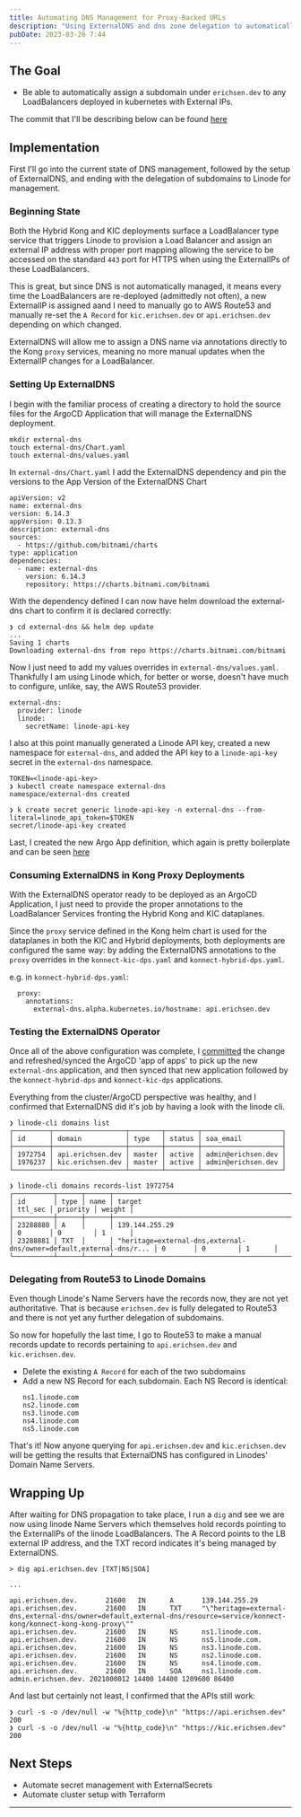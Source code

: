```yaml
---
title: Automating DNS Management for Proxy-Backed URLs
description: "Using ExternalDNS and dns zone delegation to automatically maintain DNS records"
pubDate: 2023-03-26 7:44
---
```


## The Goal

- Be able to automatically assign a subdomain under `erichsen.dev` to any LoadBalancers deployed in kubernetes with External IPs.

The commit that I'll be describing below can be found [here](https://github.com/erichsend/api.erichsen.dev/commit/7b2ab727c30b48c83c36045829dd94829cdeba5e)

## Implementation

First I'll go into the current state of DNS management, followed by the setup of ExternalDNS, and ending with the delegation of subdomains to Linode for management.

### Beginning State

Both the Hybrid Kong and KIC deployments surface a LoadBalancer type service that triggers Linode to provision a Load Balancer and assign an external IP address with proper port mapping allowing the service to be accessed on the standard `443` port for HTTPS when using the ExternalIPs of these LoadBalancers.

This is great, but since DNS is not automatically managed, it means every time the LoadBalancers are re-deployed (admittedly not often), a new ExternalIP is assigned aand I need to manually go to AWS Route53 and manually re-set the `A Record` for `kic.erichsen.dev` or `api.erichsen.dev` depending on which changed.

ExternalDNS will allow me to assign a DNS name via annotations directly to the Kong `proxy` services, meaning no more manual updates when the ExternalIP changes for a LoadBalancer.

### Setting Up ExternalDNS

I begin with the familiar process of creating a directory to hold the source files for the ArgoCD Application that will manage the ExternalDNS deployment.

```
mkdir external-dns
touch external-dns/Chart.yaml
touch external-dns/values.yaml
```

In `external-dns/Chart.yaml` I add the ExternalDNS dependency and pin the versions to the App Version of the ExternalDNS Chart
```
apiVersion: v2
name: external-dns
version: 6.14.3
appVersion: 0.13.3
description: external-dns
sources:
  - https://github.com/bitnami/charts
type: application
dependencies:
  - name: external-dns
    version: 6.14.3
    repository: https://charts.bitnami.com/bitnami
```

With the dependency defined I can now have helm download the external-dns chart to confirm it is declared correctly:
```
❯ cd external-dns && helm dep update
...
Saving 1 charts
Downloading external-dns from repo https://charts.bitnami.com/bitnami
```

Now I just need to add my values overrides in `external-dns/values.yaml`. Thankfully I am using Linode which, for better or worse, doesn't have much to configure, unlike, say, the AWS Route53 provider.
```
external-dns:
  provider: linode
  linode:
    secretName: linode-api-key
```

I also at this point manually generated a Linode API key, created a new namespace for `external-dns`, and added the API key to a `linode-api-key` secret in the `external-dns` namespace.

```
TOKEN=<linode-api-key>
❯ kubectl create namespace external-dns
namespace/external-dns created

❯ k create secret generic linode-api-key -n external-dns --from-literal=linode_api_token=$TOKEN
secret/linode-api-key created
```

Last, I created the new Argo App definition, which again is pretty boilerplate and can be seen [here](https://github.com/erichsend/api.erichsen.dev/commit/7b2ab727c30b48c83c36045829dd94829cdeba5e#diff-9d0ac0a2b3101e9bae02dc498c42cf4a484db4562dc937243cb150044b490b3eR1-R19)

### Consuming ExternalDNS in Kong Proxy Deployments

With the ExternalDNS operator ready to be deployed as an ArgoCD Application, I just need to provide the proper annotations to the LoadBalancer Services fronting the Hybrid Kong and KIC dataplanes.

Since the `proxy` service defined in the Kong helm chart is used for the dataplanes in both the KIC and Hybrid deployments, both deployments are configured the same way: by adding the ExternalDNS annotations to the `proxy` overrides in the `konnect-kic-dps.yaml` and `konnect-hybrid-dps.yaml`.

e.g. in `konnect-hybrid-dps.yaml`:
```
  proxy:
    annotations:
      external-dns.alpha.kubernetes.io/hostname: api.erichsen.dev
```

### Testing the ExternalDNS Operator

Once all of the above configuration was complete, I [committed](https://github.com/erichsend/api.erichsen.dev/commit/7b2ab727c30b48c83c36045829dd94829cdeba5e) the change and refreshed/synced the ArgoCD 'app of apps' to pick up the new `external-dns` application, and then synced that new application followed by the `konnect-hybrid-dps` and `konnect-kic-dps` applications.

Everything from the cluster/ArgoCD perspective was healthy, and I confirmed that ExternalDNS did it's job by having a look with the linode cli.

```
❯ linode-cli domains list
┌─────────┬──────────────────┬────────┬────────┬────────────────────┐
│ id      │ domain           │ type   │ status │ soa_email          │
├─────────┼──────────────────┼────────┼────────┼────────────────────┤
│ 1972754 │ api.erichsen.dev │ master │ active │ admin@erichsen.dev │
│ 1976237 │ kic.erichsen.dev │ master │ active │ admin@erichsen.dev │
└─────────┴──────────────────┴────────┴────────┴────────────────────┘

❯ linode-cli domains records-list 1972754
┌──────────┬──────┬──────┬─────────────────────────────────────────────────────────────────────┬─────────┬──────────┬────────┐
│ id       │ type │ name │ target                                                              │ ttl_sec │ priority │ weight │
├──────────┼──────┼──────┼─────────────────────────────────────────────────────────────────────┼─────────┼──────────┼────────┤
│ 23288880 │ A    │      │ 139.144.255.29                                                      │ 0       │ 0        │ 1      │
│ 23288881 │ TXT  │      │ "heritage=external-dns,external-dns/owner=default,external-dns/r... │ 0       │ 0        │ 1      │
└──────────┴──────┴──────┴─────────────────────────────────────────────────────────────────────┴─────────┴──────────┴────────┘
```

### Delegating from Route53 to Linode Domains

Even though Linode's Name Servers have the records now, they are not yet authoritative. That is because `erichsen.dev` is fully delegated to Route53 and there is not yet any further delegation of subdomains.

So now for hopefully the last time, I go to Route53 to make a manual records update to records pertaining to `api.erichsen.dev` and `kic.erichsen.dev`.

- Delete the existing `A Record` for each of the two subdomains
- Add a new NS Record for each subdomain. Each NS Record is identical:
  ```
  ns1.linode.com
  ns2.linode.com
  ns3.linode.com
  ns4.linode.com
  ns5.linode.com
  ```

That's it! Now anyone querying for `api.erichsen.dev` and `kic.erichsen.dev` will be getting the results that ExternalDNS has configured in Linodes' Domain Name Servers.

## Wrapping Up

After waiting for DNS propagation to take place, I run a `dig` and see we are now using linode Name Servers which themselves hold records pointing to the ExternalIPs of the linode LoadBalancers. The A Record points to the LB external IP address, and the TXT record indicates it's being managed by ExternalDNS.

```
> dig api.erichsen.dev [TXT|NS|SOA]

...

api.erichsen.dev.       21600   IN      A       139.144.255.29
api.erichsen.dev.       21600   IN      TXT     "\"heritage=external-dns,external-dns/owner=default,external-dns/resource=service/konnect-kong/konnect-kong-kong-proxy\""
api.erichsen.dev.       21600   IN      NS      ns1.linode.com.
api.erichsen.dev.       21600   IN      NS      ns5.linode.com.
api.erichsen.dev.       21600   IN      NS      ns3.linode.com.
api.erichsen.dev.       21600   IN      NS      ns2.linode.com.
api.erichsen.dev.       21600   IN      NS      ns4.linode.com.
api.erichsen.dev.       21600   IN      SOA     ns1.linode.com. admin.erichsen.dev. 2021000012 14400 14400 1209600 86400
```

And last but certainly not least, I confirmed that the APIs still work:

```
❯ curl -s -o /dev/null -w "%{http_code}\n" "https://api.erichsen.dev"
200
❯ curl -s -o /dev/null -w "%{http_code}\n" "https://kic.erichsen.dev"
200
```

## Next Steps

- Automate secret management with ExternalSecrets
- Automate cluster setup with Terraform

---

